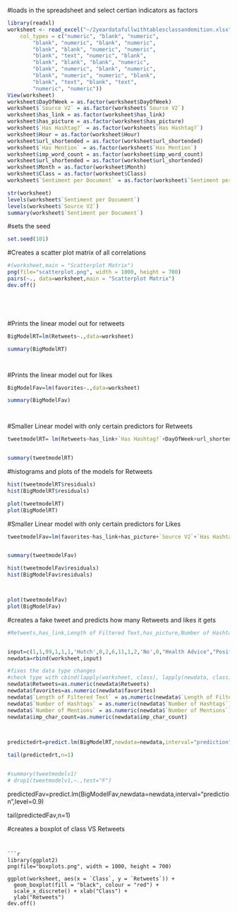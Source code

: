 

#loads in the spreadsheet and select certian indicators as factors
```{r}
library(readxl)
worksheet <- read_excel("~/2yeardatafullwithtablesclassandemition.xlsx", 
    col_types = c("numeric", "blank", "numeric", 
        "blank", "numeric", "blank", "numeric", 
        "blank", "blank", "numeric", "numeric", 
        "blank", "text", "numeric", "blank", 
        "blank", "blank", "blank", "numeric", 
        "blank", "numeric", "blank", "numeric", 
        "blank", "numeric", "numeric", "blank", 
        "blank", "text", "blank", "text", 
        "numeric", "numeric"))
View(worksheet)
worksheet$DayOfWeek = as.factor(worksheet$DayOfWeek)
worksheet$`Source V2` = as.factor(worksheet$`Source V2`)
worksheet$has_link = as.factor(worksheet$has_link)
worksheet$has_picture = as.factor(worksheet$has_picture)
worksheet$`Has Hashtag?` = as.factor(worksheet$`Has Hashtag?`)
worksheet$Hour = as.factor(worksheet$Hour)
worksheet$url_shortended = as.factor(worksheet$url_shortended)
worksheet$`Has Mention` = as.factor(worksheet$`Has Mention`)
worksheet$imp_word_count = as.factor(worksheet$imp_word_count)
worksheet$url_shortended = as.factor(worksheet$url_shortended)
worksheet$Month = as.factor(worksheet$Month)
worksheet$Class = as.factor(worksheet$Class)
worksheet$`Sentiment per Document` = as.factor(worksheet$`Sentiment per Document`)

str(worksheet)
levels(worksheet$`Sentiment per Document`)
levels(worksheet$`Source V2`)
summary(worksheet$`Sentiment per Document`)

```



#sets the seed 

```{r}

set.seed(101) 


```

#Creates a scatter plot matrix of all correlations
```{r}





#(worksheet,main = "Scatterplot Matrix")
png(file="scatterplot.png", width = 1000, height = 700)
pairs(~., data=worksheet,main = "Scatterplot Matrix")
dev.off()






```


#Prints the linear model out for retweets 
```{r}
BigModelRT=lm(Retweets~.,data=worksheet)

summary(BigModelRT)




```

#Prints the linear model out for likes 

```{r}

BigModelFav=lm(favorites~.,data=worksheet)

summary(BigModelFav)




```








#Smaller Linear model with only certain predictors for Retweets
```{r}



tweetmodelRT= lm(Retweets~has_link+`Has Hashtag?`+DayOfWeek+url_shortended+Class+`Sentiment per Document`+imp_word_count,data=worksheet)


summary(tweetmodelRT)

```

#histograms and plots of the models for Retweets

```{r}

hist(tweetmodelRT$residuals)
hist(BigModelRT$residuals)

plot(tweetmodelRT)
plot(BigModelRT)


```

#Smaller Linear model with only certain predictors for Likes

```{r}



tweetmodelFav=lm(favorites~has_link+has_picture+`Source V2`+`Has Hashtag?`+`Has Mention`+DayOfWeek+Hour+url_shortended+Class+`Sentiment per Document`+imp_word_count,data=worksheet)


summary(tweetmodelFav)

```


```{r}

hist(tweetmodelFav$residuals)
hist(BigModelFav$residuals)



plot(tweetmodelFav)
plot(BigModelFav)

```




#creates a fake tweet and predicts how many Retweets and likes it gets 
```{r}
#Retweets,has_link,Length of Filtered Text,has_picture,Number of Hashtags,Has hashtag,Source V2,favorites,Month,DayOfWeek,Hour,Has mention,Number of mentions,url_shortended,imp_char_count,Class,Sentiment,imp_word_count


input=c(1,1,99,1,1,1,'Hutch',0,2,6,11,1,2,'No',0,"Health Advice","Positive",0)
newdata=rbind(worksheet,input)

#fixes the data type changes
#check type with cbind(lapply(worksheet, class), lapply(newdata, class))
newdata$Retweets=as.numeric(newdata$Retweets)
newdata$favorites=as.numeric(newdata$favorites)
newdata$`Length of Filtered Text` = as.numeric(newdata$`Length of Filtered Text`)
newdata$`Number of Hashtags` = as.numeric(newdata$`Number of Hashtags`)
newdata$`Number of Mentions` = as.numeric(newdata$`Number of Mentions`)
newdata$imp_char_count=as.numeric(newdata$imp_char_count)


  
predictedrt=predict.lm(BigModelRT,newdata=newdata,interval="prediction",level=0.9)

tail(predictedrt,n=1)


#summary(tweetmodelv1)
# drop1(tweetmodelv1,~.,test="F")

```

predictedFav=predict.lm(BigModelFav,newdata=newdata,interval="prediction",level=0.9)

tail(predictedFav,n=1)



#creates a boxplot of class VS Retweets
```


```{r}
library(ggplot2)
png(file="boxplots.png", width = 1000, height = 700)

ggplot(worksheet, aes(x = `Class`, y = `Retweets`)) +
  geom_boxplot(fill = "black", colour = "red") +
  scale_x_discrete() + xlab("Class") +
  ylab("Retweets")
dev.off()




```

